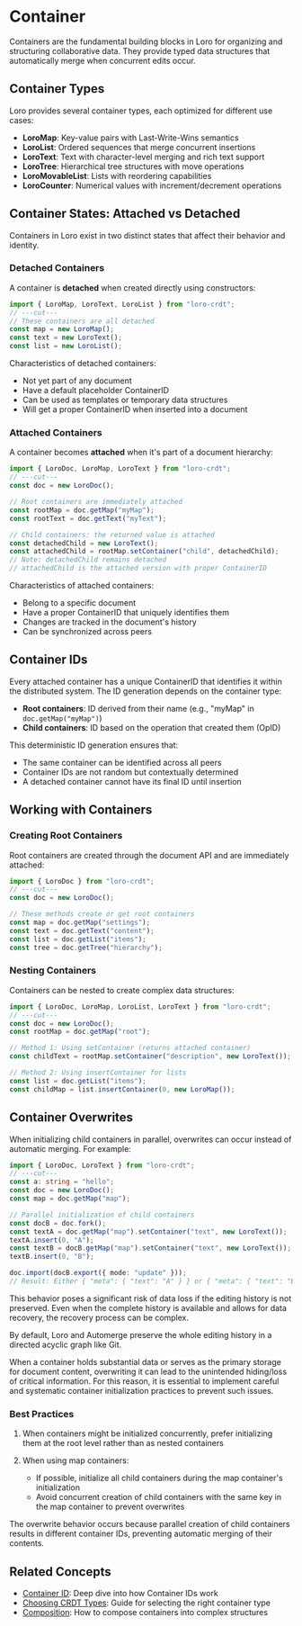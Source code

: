 # Container

Containers are the fundamental building blocks in Loro for organizing and structuring collaborative data. They provide typed data structures that automatically merge when concurrent edits occur.

## Container Types

Loro provides several container types, each optimized for different use cases:

- **LoroMap**: Key-value pairs with Last-Write-Wins semantics
- **LoroList**: Ordered sequences that merge concurrent insertions
- **LoroText**: Text with character-level merging and rich text support
- **LoroTree**: Hierarchical tree structures with move operations
- **LoroMovableList**: Lists with reordering capabilities
- **LoroCounter**: Numerical values with increment/decrement operations

## Container States: Attached vs Detached

Containers in Loro exist in two distinct states that affect their behavior and identity.

### Detached Containers

A container is **detached** when created directly using constructors:

```ts twoslash
import { LoroMap, LoroText, LoroList } from "loro-crdt";
// ---cut---
// These containers are all detached
const map = new LoroMap();
const text = new LoroText();
const list = new LoroList();
```

Characteristics of detached containers:
- Not yet part of any document
- Have a default placeholder ContainerID
- Can be used as templates or temporary data structures
- Will get a proper ContainerID when inserted into a document

### Attached Containers

A container becomes **attached** when it's part of a document hierarchy:

```ts twoslash
import { LoroDoc, LoroMap, LoroText } from "loro-crdt";
// ---cut---
const doc = new LoroDoc();

// Root containers are immediately attached
const rootMap = doc.getMap("myMap");
const rootText = doc.getText("myText");

// Child containers: the returned value is attached
const detachedChild = new LoroText();
const attachedChild = rootMap.setContainer("child", detachedChild);
// Note: detachedChild remains detached
// attachedChild is the attached version with proper ContainerID
```

Characteristics of attached containers:
- Belong to a specific document
- Have a proper ContainerID that uniquely identifies them
- Changes are tracked in the document's history
- Can be synchronized across peers

## Container IDs

Every attached container has a unique ContainerID that identifies it within the distributed system. The ID generation depends on the container type:

- **Root containers**: ID derived from their name (e.g., "myMap" in `doc.getMap("myMap")`)
- **Child containers**: ID based on the operation that created them (OpID)

This deterministic ID generation ensures that:
- The same container can be identified across all peers
- Container IDs are not random but contextually determined
- A detached container cannot have its final ID until insertion

## Working with Containers

### Creating Root Containers

Root containers are created through the document API and are immediately attached:

```ts twoslash
import { LoroDoc } from "loro-crdt";
// ---cut---
const doc = new LoroDoc();

// These methods create or get root containers
const map = doc.getMap("settings");
const text = doc.getText("content");
const list = doc.getList("items");
const tree = doc.getTree("hierarchy");
```

### Nesting Containers

Containers can be nested to create complex data structures:

```ts twoslash
import { LoroDoc, LoroMap, LoroList, LoroText } from "loro-crdt";
// ---cut---
const doc = new LoroDoc();
const rootMap = doc.getMap("root");

// Method 1: Using setContainer (returns attached container)
const childText = rootMap.setContainer("description", new LoroText());

// Method 2: Using insertContainer for lists
const list = doc.getList("items");
const childMap = list.insertContainer(0, new LoroMap());
```

## Container Overwrites

When initializing child containers in parallel, overwrites can occur instead of
automatic merging. For example:

```ts twoslash
import { LoroDoc, LoroText } from "loro-crdt";
// ---cut---
const a: string = "hello";
const doc = new LoroDoc();
const map = doc.getMap("map");

// Parallel initialization of child containers
const docB = doc.fork();
const textA = doc.getMap("map").setContainer("text", new LoroText());
textA.insert(0, "A");
const textB = docB.getMap("map").setContainer("text", new LoroText());
textB.insert(0, "B");

doc.import(docB.export({ mode: "update" }));
// Result: Either { "meta": { "text": "A" } } or { "meta": { "text": "B" } }
```

This behavior poses a significant risk of data loss if the editing history is
not preserved. Even when the complete history is available and allows for data
recovery, the recovery process can be complex.

<aside>
By default, Loro and Automerge preserve the whole editing history in a directed
acyclic graph like Git.
</aside>

When a container holds substantial data or serves as the primary storage for
document content, overwriting it can lead to the unintended hiding/loss of
critical information. For this reason, it is essential to implement careful and
systematic container initialization practices to prevent such issues.

### Best Practices

1. When containers might be initialized concurrently, prefer initializing them
   at the root level rather than as nested containers

2. When using map containers:
   - If possible, initialize all child containers during the map container's
     initialization
   - Avoid concurrent creation of child containers with the same key in the map
     container to prevent overwrites

The overwrite behavior occurs because parallel creation of child containers
results in different container IDs, preventing automatic merging of their
contents.


## Related Concepts

- [Container ID](/docs/advanced/cid): Deep dive into how Container IDs work
- [Choosing CRDT Types](/docs/concepts/choose_crdt_type): Guide for selecting the right container type
- [Composition](/docs/tutorial/composition): How to compose containers into complex structures
